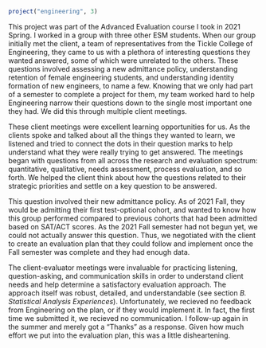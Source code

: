 
```r
project("engineering", 3)
```

This project was part of the Advanced Evaluation course I took in 2021 Spring. I worked in a group with three other ESM students. When our group initially met the client, a team of representatives from the Tickle College of Engineering, they came to us with a plethora of interesting questions they wanted answered, some of which were unrelated to the others. These questions involved assessing a new admittance policy, understanding retention of female engineering students, and understanding identity formation of new engineers, to name a few. Knowing that we only had part of a semester to complete a project for them, my team worked hard to help Engineering narrow their questions down to the single most important one they had. We did this through multiple client meetings.

These client meetings were excellent learning opportunities for us. As the clients spoke and talked about all the things they wanted to learn, we listened and tried to connect the dots in their question marks to help understand what they were really trying to get answered. The meetings began with questions from all across the research and evaluation spectrum: quantitative, qualitative, needs assessment, process evaluation, and so forth. We helped the client think about how the questions related to their strategic priorities and settle on a key question to be answered. 

This question involved their new admittance policy. As of 2021 Fall, they would be admitting their first test-optional cohort, and wanted to know how this group performed compared to previous cohorts that had been admitted based on SAT/ACT scores. As the 2021 Fall semester had not begun yet, we could not actually answer this question. Thus, we negotiated with the client to create an evaluation plan that they could follow and implement once the Fall semester was complete and they had enough data.

The client-evaluator meetings were invaluable for practicing listening, question-asking, and communication skills in order to understand client needs and help determine a satisfactory evaluation approach. The approach itself was robust, detailed, and understandable (see section *B. Statistical Analysis Experiences*). Unfortunately, we recieved no feedback from Engineering on the plan, or if they would implement it. In fact, the first time we submitted it, we recieved no communication. I follow-up again in the summer and merely got a "Thanks" as a response. Given how much effort we put into the evaluation plan, this was a little disheartening.



